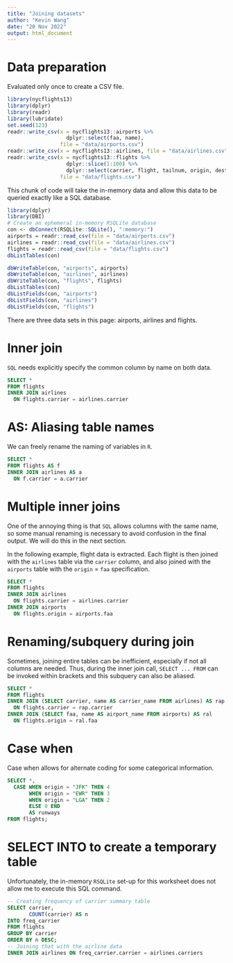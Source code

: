 ```yaml
---
title: "Joining datasets"
author: "Kevin Wang"
date: "20 Nov 2022"
output: html_document
---
```


# Data preparation 

Evaluated only once to create a CSV file.

```r
library(nycflights13)
library(dplyr)
library(readr)
library(lubridate)
set.seed(123)
readr::write_csv(x = nycflights13::airports %>% 
                   dplyr::select(faa, name), 
                 file = "data/airports.csv")
readr::write_csv(x = nycflights13::airlines, file = "data/airlines.csv")
readr::write_csv(x = nycflights13::flights %>% 
                   dplyr::slice(1:100) %>% 
                   dplyr::select(carrier, flight, tailnum, origin, dest), 
                 file = "data/flights.csv")
```

This chunk of code will take the in-memory data and allow this data to be queried exactly like a SQL database. 

```r
library(dplyr)
library(DBI)
# Create an ephemeral in-memory RSQLite database
con <- dbConnect(RSQLite::SQLite(), ":memory:")
airports = readr::read_csv(file = "data/airports.csv")
airlines = readr::read_csv(file = "data/airlines.csv")
flights = readr::read_csv(file = "data/flights.csv")
dbListTables(con)

dbWriteTable(con, "airports", airports)
dbWriteTable(con, "airlines", airlines)
dbWriteTable(con, "flights", flights)
dbListTables(con)
dbListFields(con, "airports")
dbListFields(con, "airlines")
dbListFields(con, "flights")
```

There are three data sets in this page: airports, airlines and flights. 

# Inner join

`SQL` needs explicitly specify the common column by name on both data.

```sql
SELECT *
FROM flights
INNER JOIN airlines
  ON flights.carrier = airlines.carrier
```

# AS: Aliasing table names

We can freely rename the naming of variables in `R`. 

```sql
SELECT *
FROM flights AS f
INNER JOIN airlines AS a
  ON f.carrier = a.carrier
```

# Multiple inner joins 

One of the annoying thing is that `SQL` allows columns with the same name, so some manual renaming is necessary to avoid confusion in the final output. We will do this in the next section.

In the following example, flight data is extracted. Each flight is then joined with the `airlines` table via the `carrier` column, and also joined with the `airports` table with the `origin` = `faa` specification. 

```sql
SELECT *
FROM flights
INNER JOIN airlines
  ON flights.carrier = airlines.carrier
INNER JOIN airports
  ON flights.origin = airports.faa
```

# Renaming/subquery during join 

Sometimes, joining entire tables can be inefficient, especially if not all columns are needed. Thus, during the inner join call, `SELECT ... FROM` can be invoked within brackets and this subquery can also be aliased. 

```sql
SELECT *
FROM flights
INNER JOIN (SELECT carrier, name AS carrier_name FROM airlines) AS rap
  ON flights.carrier = rap.carrier
INNER JOIN (SELECT faa, name AS airport_name FROM airports) AS ral
  ON flights.origin = ral.faa
```

# Case when

Case when allows for alternate coding for some categorical information. 

```sql
SELECT *, 
  CASE WHEN origin = "JFK" THEN 4
       WHEN origin = "EWR" THEN 3
       WHEN origin = "LGA" THEN 2
       ELSE 0 END
       AS runways
FROM flights;
```

# SELECT INTO to create a temporary table 

Unfortunately, the in-memory `RSQLite` set-up for this worksheet does not allow me to execute this SQL command. 

```sql
-- Creating frequency of carrier summary table
SELECT carrier,
       COUNT(carrier) AS n
INTO freq_carrier
FROM flights
GROUP BY carrier
ORDER BY n DESC;
-- Joining that with the airline data
INNER JOIN airlines ON freq_carrier.carrier = airlines.carriers
```
